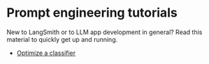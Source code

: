 # Prompt engineering tutorials

New to LangSmith or to LLM app development in general? Read this material to quickly get up and running.

- [Optimize a classifier](../../tutorials/Developers/optimize_classifier)